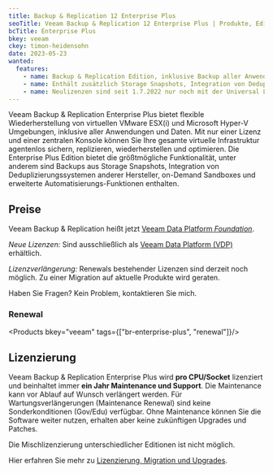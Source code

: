 ```yaml
---
title: Backup & Replication 12 Enterprise Plus
seoTitle: Veeam Backup & Replication 12 Enterprise Plus | Produkte, Editionen, Lizenzierung
bcTitle: Enterprise Plus
bkey: veeam
ckey: timon-heidensohn
date: 2023-05-23
wanted:
  features:
    - name: Backup & Replication Edition, inklusive Backup aller Anwendungen und Daten
    - name: Enthält zusätzlich Storage Snapshots, Integration von Deduplizierungssystemen anderer Hersteller, on-Demand Sandboxes und erweiterte Automatisierungs-Funktionen
    - name: Neulizenzen sind seit 1.7.2022 nur noch mit der Universal License verfügbar
---
```




<Intro>

  Veeam Backup & Replication Enterprise Plus bietet flexible Wiederherstellung von virtuellen VMware ESX(i) und Microsoft Hyper-V Umgebungen, inklusive aller Anwendungen und Daten. Mit nur einer Lizenz und einer zentralen Konsole können Sie Ihre gesamte virtuelle Infrastruktur agentenlos sichern, replizieren, wiederherstellen und optimieren. Die Enterprise Plus Edition bietet die größtmögliche Funktionalität, unter anderem sind Backups aus Storage Snapshots, Integration von Deduplizierungssystemen anderer Hersteller, on-Demand Sandboxes und erweiterte Automatisierungs-Funktionen enthalten.


</Intro>

<TOC />



## Preise

<Info>

  Veeam Backup & Replication heißt jetzt [Veeam Data Platform *Foundation*](/hersteller/veeam/data-platform-foundation/).

  *Neue Lizenzen:* Sind ausschließlich als [Veeam Data Platform (VDP)](/hersteller/veeam/#veeam-data-platform-vdp) erhältlich.

  *Lizenzverlängerung:* Renewals bestehender Lizenzen sind derzeit noch möglich.
  Zu einer Migration auf aktuelle Produkte wird geraten.

  Haben Sie Fragen? Kein Problem, kontaktieren Sie mich.

</Info>


### Renewal

<Products bkey="veeam" tags={["br-enterprise-plus", "renewal"]}/>



## Lizenzierung

  Veeam Backup & Replication Enterprise Plus wird **pro CPU/Socket** lizenziert und beinhaltet immer **ein Jahr Maintenance und Support**. Die Maintenance kann vor Ablauf auf Wunsch verlängert werden. Für Wartungsverlängerungen (Maintenance Renewal) sind keine Sonderkonditionen (Gov/Edu) verfügbar. Ohne Maintenance können Sie die Software weiter nutzen, erhalten aber keine zukünftigen Upgrades und Patches.

  Die Mischlizenzierung unterschiedlicher Editionen ist nicht möglich.

  Hier erfahren Sie mehr zu [Lizenzierung, Migration und Upgrades](/hersteller/veeam/lizenzierung/).
